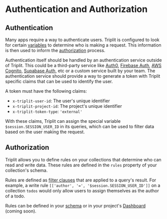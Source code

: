 # Authentication and Authorization

## Authentication

Many apps require a way to authenticate users. Triplit is configured to look for certain [variables](/fetching-data/queries#variables) to determine who is making a request. This information is then used to inform the [authorization](#authorization) process.

Authentication itself should be handled by an authentication service outside of Triplit. This could be a third-party service like [Auth0](https://auth0.com/), [Firebase Auth](https://firebase.google.com/products/auth), [AWS Cognito](https://aws.amazon.com/cognito/), [Supabase Auth](https://supabase.com/docs/auth), etc or a custom service built by your team. The authentication service should provide a way to generate a token with Triplit specific claims that can be used to identify the user.

A token must have the following claims:

- `x-triplit-user-id`: The user's unique identifier
- `x-triplit-project-id`: The project's unique identifier
- `x-triplit-token-type`: `'external'`

With these claims, Triplit can assign the special variable `$session.SESSION_USER_ID` in its queries, which can be used to filter data based on the user making the request.

## Authorization

Triplit allows you to define rules on your collections that determine who can read and write data. These rules are defined in the `rules` property of your collection's schema.

Rules are defined as [filter clauses](/fetching-data/queries#filtering) that are applied to a query's result. For example, a write rule `[['author', '=', '$session.SESSION_USER_ID']]` on a collection `todos` would only allow users to assign themselves as the author of a todo.

Rules can be defined in your [schema](/access-control) or in your project's [Dashboard](https://www.triplit.dev/dashboard) (coming soon).
